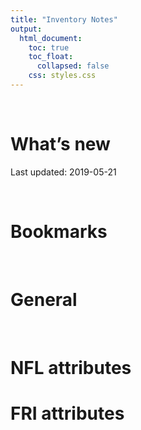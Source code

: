 ```yaml
---  
title: "Inventory Notes"
output:  
  html_document:  
    toc: true
    toc_float:
      collapsed: false
    css: styles.css
---  
```


<br>

# What's new

Last updated: 2019-05-21

<br>

# Bookmarks

<br>

# General

<br>

# NFL attributes


# FRI attributes
